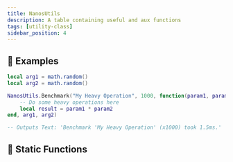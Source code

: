 ```yaml
---
title: NanosUtils
description: A table containing useful and aux functions
tags: [utility-class]
sidebar_position: 4
---
```


<HeaderDeclaration type="UtilityClass" name="NanosUtils" open_source_url="NanosUtils.lua" is_static />


## 🎒 Examples

```lua
local arg1 = math.random()
local arg2 = math.random()

NanosUtils.Benchmark("My Heavy Operation", 1000, function(param1, param2)
    -- Do some heavy operations here
    local result = param1 * param2
end, arg1, arg2)

-- Outputs Text: 'Benchmark 'My Heavy Operation' (x1000) took 1.5ms.'
```


## 🗿 Static Functions

<StaticFunctionsDeclaration type="UtilityClass" name="NanosUtils" />
